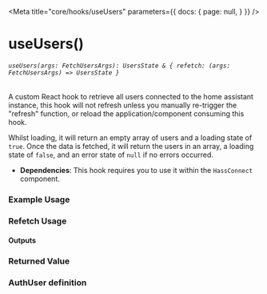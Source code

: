 

<Meta title="core/hooks/useUsers" parameters={{
  docs: {
    page: null,
  }
}} />

# useUsers()
###### `useUsers(args: FetchUsersArgs): UsersState & { refetch: (args: FetchUsersArgs) => UsersState }`

A custom React hook to retrieve all users connected to the home assistant instance, this hook will not refresh unless you manually re-trigger the "refresh" function, or reload the application/component consuming this hook.

Whilst loading, it will return an empty array of users and a loading state of `true`. Once the data is fetched, it will return the users in an array, a loading state of `false`, and an error state of `null` if no errors occurred.

- **Dependencies**: This hook requires you to use it within the `HassConnect` component.

### Example Usage

<Source dark code={basicExample} />

### Refetch Usage

<Source dark code={refetchExample} />

#### Outputs

<Canvas of={Primary.PrimaryExample} />

### Returned Value

<ArgTypes of={DummyComponent} />

### AuthUser definition

<ArgTypes of={DummyComponentAuthUser} />